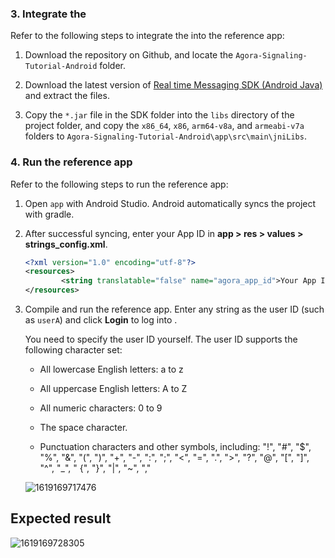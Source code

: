 <PlatformWrapper platform="android">

### 3. Integrate the <Vg k="MESS_SDK" />

Refer to the following steps to integrate the <Vg k="MESS_SDK" /> into the reference app:

1.  Download the [<Vg k="SIG" />](https://github.com/AgoraIO/Signaling) repository on Github, and locate the `Agora-Signaling-Tutorial-Android` folder.

2.  Download the latest version of [Real time Messaging SDK (Android Java)](../reference/downloads) and extract the files.

3.  Copy the `*.jar` file in the SDK folder into the `libs` directory of the project folder, and copy the `x86_64`, `x86`, `arm64-v8a`, and `armeabi-v7a` folders to `Agora-Signaling-Tutorial-Android\app\src\main\jniLibs`.

### 4. Run the reference app

Refer to the following steps to run the reference app:

1.  Open `app` with Android Studio. Android automatically syncs the project with gradle.

2.  After successful syncing, enter your App ID in **app &gt; res &gt; values &gt; strings_config.xml**.

    ```xml
    <?xml version="1.0" encoding="utf-8"?>
    <resources>
            <string translatable="false" name="agora_app_id">Your App ID</string>
    </resources>
    ```

3.  Compile and run the reference app. Enter any string as the user ID (such as `userA`) and click **Login** to log into <Vg k="SIG" />.

    You need to specify the user ID yourself. The user ID supports the following character set:

    -   All lowercase English letters: a to z

    -   All uppercase English letters: A to Z

    -   All numeric characters: 0 to 9

    -   The space character.

    -   Punctuation characters and other symbols, including: "!", "#", "$", "%", "&", "(", ")", "+", "-", ":", ";", "&lt;", "=", ".", "&gt;", "?", "@", "[", "]", "^", "_", " {", "}", "\|", "\~", ","

    ![1619169717476](https://web-cdn.agora.io/docs-files/1619169717476)

## Expected result

![1619169728305](https://web-cdn.agora.io/docs-files/1619169728305)
</PlatformWrapper>
